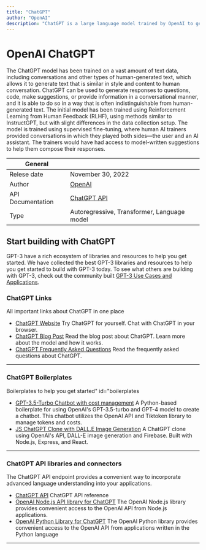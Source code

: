 ```yaml
---
title: "ChatGPT"
author: "OpenAI"
description: "ChatGPT is a large language model trained by OpenAI to generate human-like text in a conversational style. It is a variant of the GPT-3 model, which was specifically designed to be used to generate text in response to user input."
---
```


# OpenAI ChatGPT

The ChatGPT model has been trained on a vast amount of text data, including conversations and other types of human-generated text,
which allows it to generate text that is similar in style and content to human conversation. ChatGPT can be used to generate responses
to questions, code, make suggestions, or provide information in a conversational manner, and it is able to do so in a way that is often
indistinguishable from human-generated text. The initial model has been trained using Reinforcement Learning from Human Feedback (RLHF),
using methods similar to InstructGPT, but with slight differences in the data collection setup. The model is trained using supervised
fine-tuning, where human AI trainers provided conversations in which they played both sides—the user and an AI assistant. The trainers
would have had access to model-written suggestions to help them compose their responses.

| General           |                                                                    |
| ----------------- | ------------------------------------------------------------------ |
| Relese date       | November 30, 2022                                                  |
| Author            | [OpenAI](https://openai.com/)                           |
| API Documentation | [ChatGPT API](https://platform.openai.com/docs/api-reference/chat) |
| Type              | Autoregressive, Transformer, Language model                        |

## Start building with ChatGPT

GPT-3 have a rich ecosystem of libraries and resources to help you get started. We have collected the best GPT-3 libraries and resources to help you get started to build with GPT-3 today. To see what others are building with GPT-3, check out the community built [GPT-3 Use Cases and Applications](/apps/tech/openai/chatgpt).

<TechTutorials />

### ChatGPT Links

All important links about ChatGPT in one place

- [ChatGPT Website](https://chat.openai.com/chat) Try ChatGPT for yourself. Chat with ChatGPT in your browser.
- [ChatGPT Blog Post](https://openai.com/blog/chatgpt/) Read the blog post about ChatGPT. Learn more about the model and how it works.
- [ChatGPT Frequently Asked Questions](https://help.openai.com/en/articles/6783457-chatgpt-faq) Read the frequently asked questions about ChatGPT.

---

### ChatGPT Boilerplates

Boilerplates to help you get started" id="boilerplates

- [GPT-3.5-Turbo Chatbot with cost management](https://github.com/lablab-ai/openai-chat-endpoint-boilerplate) A Python-based boilerplate for using OpenAI's GPT-3.5-turbo and GPT-4 model to create a chatbot. This chatbot utilizes the OpenAI API and Tiktoken library to manage tokens and costs.
- [JS ChatGPT Clone with DALL.E Image Generation](https://github.com/lablab-ai/chatgpt-clone-nodejs-express-react) A ChatGPT clone using OpenAI's API, DALL-E image generation and Firebase. Built with Node.js, Express, and React.

---

### ChatGPT API libraries and connectors

The ChatGPT API endpoint provides a convenient way to incorporate advanced language understanding into your applications.

- [ChatGPT API](https://platform.openai.com/docs/api-reference/chat) ChatGPT API reference
- [OpenAI Node.js API library for ChatGPT](https://github.com/openai/openai-node) The OpenAI Node.js library provides convenient access to the OpenAI API from Node.js applications.
- [OpenAI Python Library for ChatGPT](https://github.com/openai/openai-python) The OpenAI Python library provides convenient access to the OpenAI API from applications written in the Python language

---
